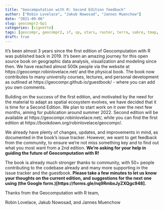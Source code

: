 ```yaml
---
title: "Geocomputation with R: Second Edition feedback"
author: ["Robin Lovelace", "Jakub Nowosad", "Jannes Muenchow"]
date: "2021-09-06"
slug: geocompr2-bp1
categories: [vignette]
tags: [geocompr, geocompr2, sf, sp, stars, raster, terra, sabre, tmap, rstats]
draft: true
---
```


It's been almost 3 years since the first edition of Geocomputation with R was published back in 2019. 
It's been an amazing journey for this open source book on geographic data analysis, visualization and modeling since then.
We have reached almost 500k people via the website at https://geocompr.robinlovelace.net/ and the physical book. 
The book now contributes to many university courses, lectures, and personal development as outlined at https://geocompr.github.io/guestbook/ - where you can add you own comments.

Building on the success of the first edition, and motivated by the need for the material to adapt as spatial ecosystem evolves, we have decided that it is time for a Second Edition.
We plan to start work on it over the next few months, aiming for publication around summer 2022.
Second edition will be available at https://geocompr.robinlovelace.net/, while you can find the first edition at https://bookdown.org/robinlovelace/geocompr/.

We already have plenty of changes, updates, and improvements in mind, as documented in the book's issue tracker.
However, we want to get feedback from the community, to ensure we're not miss something key and to find out what you most want from a 2nd edition.
**We're asking for your help in guiding the future of Geocomputation with R!**

The book is already much stronger thanks to community, with 50+ people contributing to the codebase already and many more supporting in the issue tracker and the guestbook. 
**Please take a few minutes to let us know your thoughts on the current edition, and suggestions for the next one using (the Google form.)[https://forms.gle/nq9RmbxJyZXQgc948].**

Thanks from the Geocomputation with R team,

Robin Lovelace, Jakub Nowosad, and Jannes Muenchow